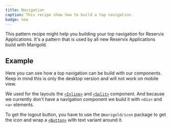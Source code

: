 ```yaml
---
title: Navigation
caption: This recipe show how to build a top navigation.
badge: new
---
```


This pattern recipe might help you building your top navigation for Reservix Applications. It's a pattern that is used by all new Reservix Applications build with Marigold.

## Example

Here you can see how a top navigation can be build with our components. Keep in mind this is only the desktop version and will not work on mobile view.

We used for the layouts the [`<Inline>`](/components/layout/inline/) and [`<Split>`](/components/layout/split/) component.
And because we currently don't have a navigation component we build it with `<div>` and `<a>` elements.

To get the logout button, you have to use the `@marigold/icon` package to get the icon and wrap a [`<Button>`](/components/form/button/) with text variant around it.

<ComponentDemo file="./topnavigation.demo.tsx" />
